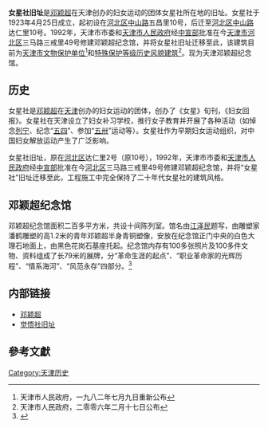 {{文物保护单位
| 级别 = 省级
| 省区市 = 天津市
| 名称 = 女星社旧址
| 图片 = [[File:女星社旧址市保铭牌.jpg|200px]]
| 编号 = 
| 分类 = 革命遗址及革命纪念建筑物
| 时代 = 1923年
| 所在 = [[天津市|天津市]][[河北区|河北区]]
| 登录 = 1982年7月9日重新公布
}} 

'''女星社旧址'''是[[邓颖超|邓颖超]]在天津创办的妇女运动的团体女星社所在地的旧址。女星社于1923年4月25日成立，起初设在[[河北区|河北区]][[中山路|中山路]]五昌里10号，后迁至[[河北区|河北区]][[中山路|中山路]]达仁里10号。1992年，天津市市委和[[天津市人民政府|天津市人民政府]]经[[中共中央宣传部|中宣部]]批准在今[[天津市|天津市]][[河北区|河北区]]三马路三戒里49号修建邓颖超纪念馆，并将女星社旧址迁移至此，该建筑目前为[[天津市文物保护单位|天津市文物保护单位]]<ref>天津市人民政府，一九八二年七月九日重新公布</ref>和[[天津历史风貌建筑|特殊保护等级历史风貌建筑]]<ref>天津市人民政府，二零零六年二月十七日公布</ref>。现为天津邓颖超纪念馆。

== 历史 ==
{{天津历史风貌建筑
| 省区市 = 天津市
| 名称 = 女星社旧址
| 图片 = [[File:女星社旧址.jpg|200px]]
| 编号 = 0520012
| 等级 = 重点保护
| 时代 = 1923年
| 所在 = [[天津市|天津市]][[河北区|河北区]]
| 公布 = 2006年2月17日
}}
女星社是[[邓颖超|邓颖超]]在[[天津|天津]]创办的妇女运动的团体，创办了《女星》旬刊，《妇女回报》。女星社在天津设立了妇女补习学校，推行女子教育并开展了各种活动（如悼念[[列宁|列宁]]、纪念“[[五四运动|五四]]”、参加“[[五卅运动|五卅]]”运动等）。女星社作为早期妇女运动组织，对中国妇女解放运动产生了广泛影响。

女星社旧址，原在[[河北区|河北区]]达仁里2号（原10号），1992年，天津市市委和[[天津市人民政府|天津市人民政府]]经[[中共中央宣传部|中宣部]]批准在今[[河北区|河北区]]三马路三戒里49号修建邓颖超纪念馆，并将“女星社”旧址迁移至此，工程施工中完全保持了二十年代女星社的建筑风格。

== 邓颖超纪念馆 ==
邓颖超纪念馆面积二百多平方米，共设十间陈列室。馆名由[[江泽民|江泽民]]题写，由雕塑家潘鹤雕塑的高1.2米的青年邓颖超半身青铜塑像，安放在纪念馆正门中央的白色大理石地面上，由黑色花岗石基座托起。纪念馆内存有100多张照片及100多件文物、资料组成了长79米的展牌，分“革命生涯的起点”、“职业革命家的光辉历程”、“情系海河”、“风范永存”四部分。<ref>{{Cite web |url=http://www.tjhbq.gov.cn/ReadNews.asp?NewsID=1391 |title=女星社旧址 |access-date=2011-01-08 |archive-date=2014-03-06 |archive-url=https://web.archive.org/web/20140306072102/http://www.tjhbq.gov.cn/ReadNews.asp?NewsID=1391 |dead-url=yes }}</ref>

== 内部链接 ==
* [[邓颖超|邓颖超]]
* [[觉悟社旧址|觉悟社旧址]]

== 參考文獻 ==
<div class="references-small">
<references />
</div>

{{天津市文物保护单位}}
{{天津市科普场馆}}

[[Category:天津历史|Category:天津历史]]